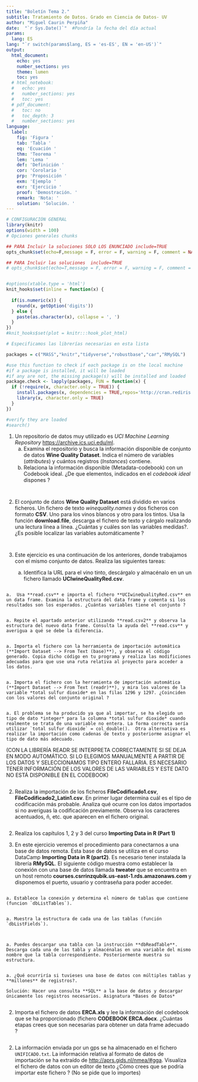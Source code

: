 ```yaml
---
title: "Boletín Tema 2."
subtitle: Tratamiento de Datos. Grado en Ciencia de Datos- UV
author: "Miguel Caurin Perpiña"
date:  "`r Sys.Date()`"  #Pondría la fecha del día actual
params:
  lang: ES
lang: "`r switch(params$lang, ES = 'es-ES', EN = 'en-US')`"
output:
  html_document:
    echo: yes
    number_sections: yes
    theme: lumen
    toc: yes
  # html_notebook:
  #   echo: yes
  #   number_sections: yes
  #   toc: yes
  # pdf_document:
  #   toc: no
  #   toc_depth: 3
  #   number_sections: yes
language:
  label:
    fig: 'Figura '
    tab: 'Tabla '
    eq: 'Ecuación '
    thm: 'Teorema '
    lem: 'Lema '
    def: 'Definición '
    cor: 'Corolario '
    prp: 'Proposición '
    exm: 'Ejemplo '
    exr: 'Ejercicio '
    proof: 'Demostración. '
    remark: 'Nota: '
    solution: 'Solución. '
---
```



```r

# CONFIGURACIÓN GENERAL
library(knitr)
options(width = 100)
# Opciones generales chunks

## PARA Incluir la soluciones SOLO LOS ENUNCIADO include=TRUE
opts_chunk$set(echo=F,message = F, error = F, warning = F, comment = NA, fig.align = 'center', dpi = 100, tidy = F, cache.path = '.cache/', fig.path = './figure/', include=FALSE)

## PARA Incluir las soluciones  include=TRUE
# opts_chunk$set(echo=T,message = F, error = F, warning = F, comment = NA, fig.align = 'center', dpi = 100, tidy = F, cache.path = '.cache/', fig.path = './figure/', include=TRUE)


#options(xtable.type = 'html')
knit_hooks$set(inline = function(x) {
  
  if(is.numeric(x)) {
    round(x, getOption('digits'))
  } else {
    paste(as.character(x), collapse = ', ')
  }
})
#knit_hooks$set(plot = knitr:::hook_plot_html)
```

```r
# Especificamos las librerías necesarias en esta lista

packages = c("MASS","knitr","tidyverse","robustbase","car","RMySQL")

#use this function to check if each package is on the local machine
#if a package is installed, it will be loaded
#if any are not, the missing package(s) will be installed and loaded
package.check <- lapply(packages, FUN = function(x) {
  if (!require(x, character.only = TRUE)) {
    install.packages(x, dependencies = TRUE,repos='http://cran.rediris.es')
    library(x, character.only = TRUE)
  }
})

#verify they are loaded
#search()

```


1. Un repositorio de datos muy utilizado es *UCI Machine Learning Repository* [https://archive.ics.uci.edu/ml](https://archive.ics.uci.edu/ml).  
    a. Examina el repositorio y busca la información disponible de conjunto de datos  **Wine Quality Dataset**. Indica el número de variables (*attributes*) y cuántos registros (*Instances*) contiene. 
    a. Relaciona la información disponible (Metadata-codebook) con un Codebook ideal. ¿De que elementos, indicados en el *codebook ideal* dispones ?

```r









```
```r






















```


2. El conjunto de datos **Wine Quality Dataset** está dividido en varios ficheros. Un fichero de texto *winequality.names* y dos ficheros con formato **CSV**. Uno para los vinos blancos y otro para los tintos. Usa la función **download.file**, descarga el fichero de texto y cárgalo realizando una lectura línea a línea. ¿Cuántas y cuáles son las variables medidas?. ¿Es posible localizar las variables automáticamente ?

```r




```
 
 
```r



```
 
3. Este ejercicio es una continuación de los anteriores, donde trabajamos con el mismo conjunto de datos. Realiza las siguientes tareas: 

    a.  Identifica la URL para el vino tinto, descárgalo y almacénalo en un un fichero llamado **UCIwineQualityRed.csv**.
    
```r


``` 

    a.  Usa **read.csv** e importa el fichero **UCIwineQualityRed.csv** en un data frame. Examina la estructura del data frame y comenta si los resultados son los esperados. ¿Cuántas variables tiene el conjunto ?
    
```r






```   
    
    a. Repite el apartado anterior utilizando **read.csv2** y observa la estructura del nuevo data frame. Consulta la ayuda del **read.csv** y averigua a qué se debe la diferencia.

```r











```   

    a. Importa el fichero con la herramienta de importación automática (**Import Dataset --> From Text (base)**), y observa el código generado. Copia dicho código en tu programa y realiza las modificiones adecuadas para que use una ruta relativa al proyecto para acceder a los datos.

```r








```
    a. Importa el fichero con la herramienta de importación automática (**Import Dataset --> From Text (readr)**), y mira los valores de la variable *total sulfur dioxide* en las filas 1296 y 1297. ¿Coinciden con los valores del conjunto original ?
    
```r



```
    a. El problema se ha producido ya que al importar, se ha elegido un tipo de dato *integer* para la columna *total sulfur dioxide* cuando realmente se trata de una variable no entera. La forma correcta sería utilizar `total sulfur dioxide` = col_double().  Otra alternativa es realizar la importación como cadenas de texto y posteriorme asignar el tipo de dato más adecuado.   

(CON LA LIBRERÍA READR SE INTERPRETA CORRECTAMENTE SI SE DEJA EN MODO AUTOMÁTICO. SI LO ELEGIMOS MANUALMENTE A PARTIR DE LOS DATOS Y SELECCIONAMOS TIPO ENTERO FALLARIA. ES NECESARIO TENER INFORMACIÓN DE LOS VALORES DE LAS VARIABLES Y ESTE DATO NO ESTÁ DISPONIBLE EN EL CODEBOOK)

```r

















```

2. Realiza la importación de los ficheros **FileCodificado1.csv**, **FileCodificado2_Latin1.csv**. En primer lugar determina cuál es el tipo de codificación más probable. Analiza qué ocurre con los datos importados si no averiguas la codificación previamente. Observa los caracteres acentuados, ñ, etc. que aparecen en el fichero original.

```r












```

2. Realiza los capítulos 1, 2 y 3 del curso **Importing Data in R (Part 1)**

2. En este ejercicio veremos el procedimiento para conectarnos a una base de datos remota. Esta base de datos se utiliza en el curso DataCamp **Importing Data in R (part2)**. Es necesario tener instalada la librería **RMySQL**. El siguiente código muestra como establecer la conexión con una base de datos llamada **tweater** que se encuentra en un host remoto **courses.csrrinzqubik.us-east-1.rds.amazonaws.com** y disponemos el puerto, usuario y contraseña para poder acceder.    



```{ eval=F,echo=T}






``` 



    a. Establece la conexión y determina el número de tablas que contiene (funcion `dbListTables`).

```r












```
    a. Muestra la estructura de cada una de las tablas (función `dbListFields`).
```r








```

```r



```

    a. Puedes descargar una tabla con la instrucción **dbReadTable**. Descarga cada una de las tabla y almacénalas en una variable del mismo nombre que la tabla correspondiente. Posteriormente muestra su estructura.
   
```r











```
    a. ¿Qué ocurriría si tuvieses una base de datos con múltiples tablas y **millones** de registros?.
    
    Solución: Hacer una consulta **SQL** a la base de datos y descargar únicamente los registros necesarios. Asignatura *Bases de Datos*   
```r

```

2. Importa el fichero de datos **ERCA.xls** y lee la información del codebook que se ha proporcionado (fichero **CODEBOOK ERCA.docx**. ¿Cuántas etapas crees que son necesarias para obtener un data frame adecuado ?

```r
























```

2. La información enviada por un gps se ha almacenado en el fichero `UNIFICADO.txt`. La información relativa al formato de datos de importación se ha extraído de [http://aprs.gids.nl/nmea/#gga](http://aprs.gids.nl/nmea/#gga). Visualiza el fichero de datos con un editor de texto ¿Cómo crees que se podría importar este fichero ? (No se pide que lo importes)



